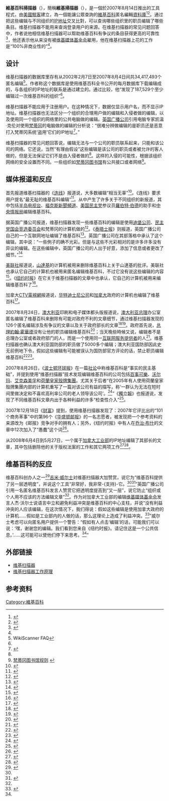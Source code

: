 {{NoteTA|G1=IT}}
{{Infobox Website
| name = 維基百科掃描器
| native_name = WikiScanner
| native_name_lang = en
| screenshot = WikiScanner screenshot.jpg
| screenshot_size = 250px
| caption = 網站LOGO
| url = [https://web.archive.org/web/20120408180929/http://wikiscanner.virgil.gr/ wikiscanner.virgil.gr]
| commercial = 否
| type = [[資料庫|資料庫]]工具
| language = [[英語|英語]]、[[法語|法語]]、[[德語|德語]]、[[日語|日語]]
| reg = 否
| owner = {{tsl|en|Virgil Griffith|Virgil Griffith}}
| author = Virgil Griffith
| launch_date = {{Start date and age|2007|8|14}}
| current_status  = 离线
}}
'''維基百科掃描器'''（'''{{lang|en|Wikipedia Scanner}}'''），簡稱'''維基掃描器'''（'''{{lang|en|WikiScanner}}'''），是一個於2007年8月14日推出的工具程式，由[[美國|美國]][[駭客|駭客]]{{tsl|en|Virgil Griffith|Virgil Griffith}}建立，為一個能讓公眾查詢的[[維基百科|維基百科]]匿名編輯[[資料庫|資料庫]]<ref>{{cite news |first= Emily|last= Biuso|authorlink= |coauthors= |title=Wikiscanning  |url=http://www.nytimes.com/2007/12/09/magazine/09wikiscanning.html |quote=当24岁的骇客Virgil Griffith听说议会职员被发现更改维基百科来美化他们的上司，他想到还会有别的什么类似的情况发生。|publisher=纽约时报 |date=2007-12-09 |accessdate=2007-12-09 }}</ref><ref name=creation>{{cite web|url=http://www.wired.com/politics/onlinerights/news/2007/08/wiki_tracker|title=See Who's Editing Wikipedia - Diebold, the CIA, a Campaign（瞧瞧谁在编辑维基百科）|date=2007-08-14|accessdate=2007-08-17|publisher=[[Wired_(magazine)|Wired]]|author=John Borland|archive-date=2014-03-20|archive-url=https://web.archive.org/web/20140320193139/http://www.wired.com/politics/onlinerights/news/2007/08/wiki_tracker|dead-url=no}}</ref>。通过把这些编辑与不同组织的[[IP地址|IP地址]]交叉比對，可以查询哪些组织里的职员编辑了哪些条目。维基扫描器不能用来查询登录用户的来源。在维基扫描器的常见问题回答中，作者说他相信维基扫描器可以帮助维基百科有争议的条目获得更高的可靠性<ref name=FAQ>{{cite web|url=http://virgil.gr/31.html|title=WikiScanner FAQ|author=Virgil Griffith|accessdate=2007-08-18|deadurl=yes|archiveurl=https://web.archive.org/web/20070830003427/http://virgil.gr/31.html|archivedate=2007-08-30}}</ref>，他还表示他从来没有被[[维基媒体基金会|维基媒体基金会]]雇用，他在维基扫描器上花的工作是“100%非商业性的”<ref name=FAQ/>。

==设计==
维基扫描器的数据库里存有从2002年2月7日至2007年8月4日间共34,417,493个匿名编辑<ref>WikiScanner FAQ</ref>。作者称这个数据库是使用维基百科全书公开的每月数据库下载编辑成的，与各组织的IP地址的联系是通过{{lang|en|[[IP2Location|IP2Location]]}}建立的。通过比较，他“发现了187,529个至少编辑过一次维基百科的组织”<ref name=FAQ/>。

维基扫描器不能应用于注册用户。在这种情况下，数据仅显示用户名，而不显示IP地址。维基扫描器也无法区分一个组织的合理用户做的编辑和入侵者做的编辑，以及使用同一个组织的网络里的公共电脑做的编辑。[[英国广播公司|英国广播公司]]引用电脑专家凯温·克伦对使用[[梵蒂冈|梵蒂冈]]的电脑做的编辑的分析说：“很难分辨做编辑的是职员还是恶意打入梵蒂冈系统‘盗用’它们的IP地址<ref>{{cite web|url=http://www.belfasttelegraph.co.uk/news/local-national/did-vatican-alter-wikipedia-info-on-adams-13467789.html|title=Did Vatican alter Wikipedia info on Adams?|publisher=Belfast Telegraph|date=2007-08-16|accessdate=2009-05-18|archive-date=2012-04-26|archive-url=https://web.archive.org/web/20120426083806/http://www.belfasttelegraph.co.uk/news/local-national/did-vatican-alter-wikipedia-info-on-adams-13467789.html|dead-url=no}}</ref>。”

维基扫描器的常见问题回答说，编辑无法与一个公司的职员联系起来，只能和该公司的网络。它还说，当然“有理由假设”这些编辑是该公司的职员或者被允许的客人做的，但是无法保证它们不是由入侵者做的<ref name=FAQ/>。这样的入侵的可能性，根据该组织网络的安全设置而不同。一些组织如[[梵蒂冈图书馆|梵蒂冈图书馆]]有公共接口或者网络<ref>[http://www.vaticanlibrary.vatlib.it/BAVT/info/vaticanlibraryfiles/rules.pdf 梵蒂冈图书馆规则]{{dead link|date=October 2017}} {{webarchive|url=https://web.archive.org/web/20070927122201/http://www.vaticanlibrary.vatlib.it/BAVT/info/vaticanlibraryfiles/rules.pdf |date=2007-09-27 }}</ref>。

==媒体报道和反应==
首先报道维基扫描器的《[[连线|连线]]》报道说，大多数编辑“相当无辜”<ref name=Wired2>{{cite web|url=http://www.wired.com/politics/onlinerights/news/2007/08/wiki_tracker?currentPage=2|title=See Who's Editing Wikipedia - Diebold, the CIA, a Campaign（瞧瞧谁在编辑维基百科）|date=2007-08-14|accessdate=2007-08-19|publisher=Wired blogs|archive-date=2013-09-22|archive-url=https://web.archive.org/web/20130922224023/http://www.wired.com/politics/onlinerights/news/2007/08/wiki_tracker?currentPage=2|dead-url=no}}</ref>。《连线》要求用户提名“最无耻的维基百科编辑”<ref name=Wired>{{cite web|url=http://blog.wired.com/27bstroke6/2007/08/vote-on-the-top.html|title=Vote On the Most Shameful Wikipedia Spin Jobs|date=2007-08-13|accessdate=2007-08-17|publisher=Wired blogs}}</ref>。从中产生了许多关于不同组织的新报道，其中包括[[半岛电视台|半岛电视台]]、[[福克斯新聞頻道|福克斯新聞頻道]]、[[美国民主党|美国民主党]]参议员[[羅伯特·伯德|羅伯特·伯德]]的助手和[[中央情报局|中央情报局]]编辑维基百科。

据英国广播公司报道，维基扫描器发现一些维基百科的编辑是使用[[迪堡公司|迪堡公司]]、[[民主党国会竞选委员会|民主党国会竞选委员会]]和梵蒂冈的计算机做的<ref name=BBC>{{cite news|url=http://news.bbc.co.uk/2/hi/technology/6947532.stm|title=Wikipedia 'shows CIA page edits'（中央情报局在维基百科上的编辑）|author=Jonathan Fildes|date=2007-08-15|accessdate=2007-08-16|publisher=英国广播公司|archive-date=2012-02-03|archive-url=https://web.archive.org/web/20120203123919/http://news.bbc.co.uk/2/hi/technology/6947532.stm|dead-url=no}}</ref>。《[[泰晤士报|泰晤士报]]》则报道，英国广播公司自己的一个互联网地址编辑了维基百科<ref name=Times>{{cite news|url=http://www.foxnews.com/story/0,2933,293389,00.html|title=Wal-Mart, CIA, ExxonMobil Changed Wikipedia Entries（沃尔马、中央情报局和艾克森美孚更改了维基百科条目）|date=2007-08-16|author=Rhys Blakely|publisher=泰晤士报|accessdate=2007-08-18|archive-url=https://web.archive.org/web/20110718091235/http://www.foxnews.com/story/0,2933,293389,00.html|archive-date=2011-07-18|dead-url=yes}}</ref>。英国广播公司在其部落格中承认了这个编辑，其中说：“一些例子的确不光彩。但是与这些不光彩相对的是许多许多没有异议的编辑。在这些编辑中，英国广播公司的人出于好意，添加了信息或者更改了细节。”<ref>{{cite web|url=http://www.bbc.co.uk/blogs/theeditors/2007/08/wikipedia_edits.html|title=Wikipedia edits（维基百科编辑）|author=Pete Clifton|date=2007-08-16|accessdate=2007-08-16|publisher=英国广播公司}}</ref>

[[美联社|美联社]]报道说，[[山達基|山達基]]的计算机被用来删除维基百科上关于山達基的批评。美联社也承认它自己的计算机也被用来匿名编辑维基百科，不过它没有说这些编辑的内容<ref name=AP>{{cite web|url=http://creativemac.digitalmedianet.com/articles/viewarticle.jsp?id=172757|title=New online tool unmasks Wikipedia edits（新网上工具揭露维基百科的编辑）|date=2007-08-15|accessdate=2007-08-16|publisher=美联社|deadurl=yes|archiveurl=https://web.archive.org/web/20070929090635/http://creativemac.digitalmedianet.com/articles/viewarticle.jsp?id=172757|archivedate=2007-09-29}}</ref>。《[[纽约时报|纽约时报]]》在它关于维基扫描器的文章中也承认，它自己的计算机被用来编辑维基百科了<ref name=NYT>{{cite news|url=http://www.nytimes.com/2007/08/19/technology/19wikipedia.html?ei=5124&en=786d0a243046f262&ex=1345262400&partner=permalink&exprod=permalink&pagewanted=print|title=Seeing Corporate Fingerprints in Wikipedia Edits（观察公司在维基百科编辑中的指纹）|date=2007-08-19|accessdate=2007-08-19|publisher=纽约时报|author=Katie Hafner}}</ref>。

加拿大[[CTV電視網|CTV電視網]]报道说，[[华特迪士尼公司|华特迪士尼公司]]和[[加拿大|加拿大]]政府的计算机也编辑了维基百科<ref>{{cite web|url=http://www.ctv.ca/servlet/ArticleNews/story/CTVNews/20070816/wiki_edits_070816/20070816?hub=SciTech|title=Government computers linked to Wikipedia edits（政府计算机连到维基百科编辑）|date=2007-08-16|accessdate=2007-08-20|publisher=CTV|deadurl=yes|archiveurl=https://web.archive.org/web/20070821161256/http://www.ctv.ca/servlet/ArticleNews/story/CTVNews/20070816/wiki_edits_070816/20070816?hub=SciTech|archivedate=2007-08-21}}</ref>。

2007年8月24日，[[澳大利亚|澳大利亚]]印刷和电子媒体都头版报道说，[[澳大利亚总理|澳大利亚总理]]办公室匿名编辑了维基百科来删除有可能对政府不利的文章细节，通过维基扫描器发现的126个匿名编辑涉及有争议的文章以及关于政府部长的文章<ref>{{cite news|url=http://www.smh.com.au/articles/2007/08/23/1187462441687.html|title=PM's staff edited Wikipedia（总理职员编辑维基百科）|date=2007-08-24|accessdate=2007-08-25|publisher=《雪梨晨鋒報》|archive-date=2012-04-04|archive-url=https://web.archive.org/web/20120404154244/http://www.smh.com.au/articles/2007/08/23/1187462441687.html|dead-url=no}}</ref><ref>{{cite news|url=http://www.theage.com.au/news/national/government-caught-wikiwatching/2007/08/23/1187462438744.html|title=Government caught Wiki-watching（政府监视维基）|date=2007-08-24|accessdate=2007-08-25|publisher=《世纪报》|location=墨尔本|archive-date=2011-08-31|archive-url=https://web.archive.org/web/20110831202107/http://www.theage.com.au/news/national/government-caught-wikiwatching/2007/08/23/1187462438744.html|dead-url=no}}</ref>。政府首先说，[[澳大利亞總理|总理]][[約翰·霍華德|約翰·霍華德]]没有让他的职员编辑维基百科<ref>{{cite web|url=http://www.abc.net.au/news/stories/2007/08/24/2013984.htm
|title=PM 'not behind Wikipedia edits'（总理不是维基百科编辑的幕后）|date=2007-08-24|accessdate=2007-08-25|publisher=澳大利亚广播公司}}</ref>；当天晚些時候又说，编辑者不是总理办公室或者政府部门的人，而是一个使用同一[[ISP|互联网服务提供者]]的人<ref>{{cite web|url=http://www.abc.net.au/news/stories/2007/08/24/2014759.htm
|title=PM's Dept denies making Wikipedia changes（总理办公室否定更改维基百科）|date=2007-08-24|accessdate=2007-08-25|publisher=澳大利亚广播公司}}</ref>。维基扫描器也确认澳大利亚国防部的职员做了5000多个编辑；澳大利亚国防部因此史无前例地下令，假如这些编辑有可能被误认为国防部官方评论的话，禁止职员编辑维基百科<ref>{{cite news|url=http://www.news.com.au/adelaidenow/story/0,22606,22299568-911,00.html
|title=PM's staff edit Wikipedia entries（总理职员编辑维基百科条目）|date=2007-08-24|accessdate=2007-08-24|publisher=The Advertiser}}</ref><ref>{{cite web|url=http://www.abc.net.au/news/stories/2007/08/24/2013756.htm
|title=Defence blocks staff's Wikipedia access（国防部封禁职员接触维基百科）|date=2007-08-24|accessdate=2007-08-25|publisher=澳大利亚广播公司}}</ref>。

2007年8月26日，《[[波士顿环球报|波士顿环球报]]》在一篇[[社论|社论]]中称维基百科是“事实的民主基础”，并提到使用“维基扫描器”技术发现编辑维基百科的公司包括[[百事可樂|百事可樂]]、[[沃尔玛|沃尔玛]]、[[艾克森美孚|艾克森美孚]]和[[荷蘭皇家殼牌集團|荷蘭皇家殼牌集團]]。尤其关于后者“在2005年有人使用荷蘭皇家殼牌集團内部的计算机重写了一篇对该公司有益的描写，称‘一群认为无法在短时间里做决定和不喜欢高利率公司的老人领导该公司’。<ref>{{cite news| url=http://www.boston.com/news/globe/editorial_opinion/editorials/articles/2007/08/26/behind_the_e_curtain/ | work=波士顿环球报 | title=Behind the e-curtain（电子幕后）| date=2007-08-26}}</ref>”《[[獨立報|獨立報]]》也报道说，发现了不同维基百科文章内出于各种利益的许多“检查性介入”<ref>{{cite news|url=http://news.independent.co.uk/sci_tech/article2874112.ece|title=Wikipedia and the art of censorship（维基百科和检查艺术）|author=Robert Verkaik|date=2007-08-18|publisher=《独立报》|accessdate=2007-10-27|location=伦敦|deadurl=yes|archiveurl=https://web.archive.org/web/20090109005336/http://news.independent.co.uk/sci_tech/article2874112.ece|archivedate=2009-01-09}}</ref>。

2007年12月18日《[[财富_(杂志)|财富]]》提到，使用维基扫描器发现了：2007年它评比出的“101个商务苯事”中的第96个《[[华盛顿邮报|华盛顿邮报]]》的一名志愿者，被发现把一个参考资料的来源改为《邮报》竞争对手的拥有人；另外，《纽约时报》中有人在[[乔治·布什|乔治·布什]]的文章中12次加入了“愚蠢”这个词<ref>{{cite news|last=《财富》|title=101 Dumbest Moments in Business - 96. WikiScanner（101个商务苯事：96—维基扫描器）|publisher=《财富》|url=http://money.cnn.com/galleries/2007/fortune/0712/gallery.101_dumbest.fortune/96.html|date=2007-12-17|accessdate=2007-12-18}}</ref>。

从2008年6月4日到5月27日，一个属于[[加拿大工业部|加拿大工业部]]的IP地址编辑了其部长的文章，其中包括删除他的关于版权法案的工作和其它两项工作<ref name=CBC1>{{cite news | first = Peter | last = Nowak | title = Government buffing Prentice's Wikipedia entry | url = http://www.cbc.ca/technology/story/2008/06/04/tech-prentice.html | publisher = 加拿大广播公司新闻 | location = 加拿大| accessdate = 2008-06-04 | date=2008-06-04}}</ref><ref name=Geist1>
{{cite web
|url=http://www.michaelgeist.ca/content/view/2999/125/
|title=Prentice's Staff Scrubbing Copyright Controversy From Wikipedia Entry
|publisher=www.michaelgeist.ca
|accessdate=2008-06-04
|last=Geist
|first=Michael
}}</ref>。

==维基百科的反应==
维基百科创办人之一<ref name="co-founder">{{cite news|author=Peter Meyers|title=Fact-Driven? Collegial? This Site Wants You（实事求是？合作性？这个网站需要你）|url=http://query.nytimes.com/gst/fullpage.html?res=9800E5D6123BF933A1575AC0A9679C8B63&sec=&spon=&pagewanted=print|publisher=纽约时报
|date=2001-09-20|accessdate=2007-08-17}}</ref>[[吉米·威尔士|吉米·威尔士]]对维基扫描器大加赞赏，说它为“维基百科提供了另一层透明度”，并说这个工具“非常好，我非常-{支持}-它。<ref name=AP/><ref>{{cite web|url=http://www.technewsworld.com/story/58856.html|title=New Tool Outs Would-Be Wikipedia Tricksters（新工具出笼）|date=2007-08-15|accessdate=2007-08-16|publisher=TechNewsWorld|author=Katherine Noyes}}</ref>”英国广播公司引用一名匿名维基百科发言人赞赏它把透明度提高到“又一层”，说它防止“组织或个人用不应该的方法编辑文章”<ref name=BBC/>。作为对加拿大工业部的编辑[[维基媒体基金会|维基媒体基金会]]发言人杰·沃尔士说语言中立和避免利益冲突是维基百科的中心支柱，并说“没有利益冲突的人应该编辑，在这次情况下，我们得说：假如这些编辑是使用加拿大政府的计算机……假如是工业部内的人做的话，那么这理论上造成了利益冲突。<ref name=wikimedia1>{{cite web
|url=http://cnews.canoe.ca/CNEWS/Politics/2008/06/05/5785791-cp.html
|title=Rewrite war rages on Wikipedia over Prentice biography and copyright law
|publisher=cnews.canoe.ca
|accessdate=2008-06-05
|last=Cheadle
|first=Bruce
|deadurl=yes
|archiveurl=https://archive.is/20080607084459/http://cnews.canoe.ca/CNEWS/Politics/2008/06/05/5785791-cp.html
|archivedate=2008-06-07
}}
</ref>”威尔士考虑可以向匿名用户提供一个警告：“假如有人点击‘编辑’的话，可能我们可以说：‘嘿，谢谢您的编辑。我们看到您来自《纽约时报》。请记住这是一个公共信息。’……这可能可以使他们停下来思考。<ref name=NYT />”

==外部链接==
* [https://web.archive.org/web/20120408180929/http://wikiscanner.virgil.gr/ 维基扫描器]
* [http://computer.howstuffworks.com/wikipedia-scanner.htm 维基扫描器工作原理] {{Wayback|url=http://computer.howstuffworks.com/wikipedia-scanner.htm |date=20070824095115 }}

==参考资料==
{{Reflist|2}}

{{维基百科}}
[[Category:維基百科|Category:維基百科]]